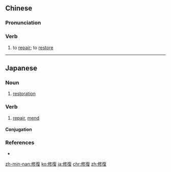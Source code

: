 {{also|修复}}
==Chinese==
{{zh-forms|s=修复}}

===Pronunciation===
{{zh-pron
|m=xiūfù
|c=sau1 fuk6
|mn=siu-ho̍k
|cat=v
}}

===Verb===
{{zh-verb}}

# to [[repair]]; to [[restore]]

----

==Japanese==
{{ja-kanjitab|しゅう|ふく|yomi=on}}

===Noun===
{{ja-noun|しゅうふく}}
# [[restoration]]
#: {{ja-usex|国家間の関係'''修復'''には時間がかかる。|こっかかん の かんけい '''しゅうふく''' に は じかん が かかる。|It takes time to rebuild the relationship between the nations.}}

===Verb===
{{ja-verb-suru|しゅうふく}}

# [[repair]], [[mend]]

====Conjugation====
{{ja-suru|しゅうふく}}

===References===
* {{R:Shogakukan}}

[[zh-min-nan:修復]]
[[ko:修復]]
[[ja:修復]]
[[chr:修復]]
[[zh:修復]]